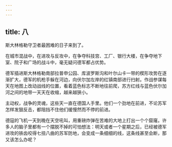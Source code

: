 ```yaml
---
---
---
```

title: 八
---



斯大林格勒守卫者最困难的日子来到了。

在城市混战中，在进攻与反攻中，在争夺科技宫、工厂、银行大楼，在争夺地下室、院子和广场的战斗中，毫无疑问德军都占优势。

德军插进斯大林格勒南部拉普申公园、库波罗斯沟和叶尔山卡一带的楔形攻势在逐渐扩大，德军的机枪手躲在河边，向伏尔加左岸的红镇南部进行扫射。作战参谋每天在地图上改动战线的位置，看着蓝色标志不断地往前爬，苏方红线与蓝色伏尔加河之间的地带一天天在收缩，越来越狭小。

主动权，战争的灵魂，这些天一直在德国人手里。他们一个劲地在前进，不论苏军怎样发狠反击，都阻挡不住他们缓慢然而不停的前进。

德寇的飞机一天到晚在天空吼叫，用重磅炸弹在苦难的大地上打出一个个窟窿。许多人的脑子里都有一个摆脱不掉的可怕想法：明天或者一个星期之后，已经被德军进攻的铁齿咬得七扭八曲的苏军防地，会变成一条细细的线，这条线甚至会断，那又该怎么办呢？